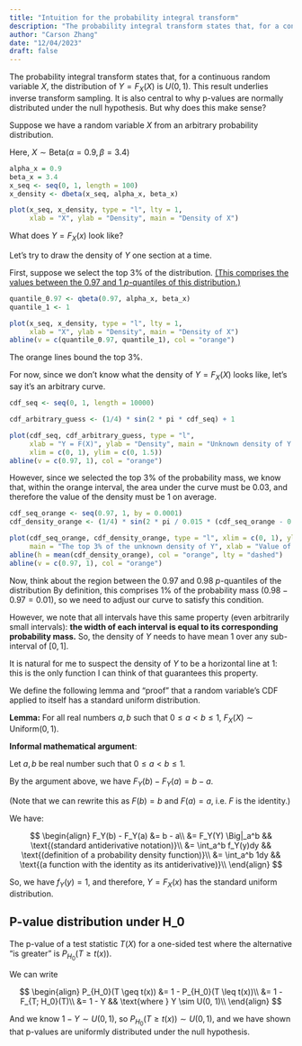 ```yaml
---
title: "Intuition for the probability integral transform"
description: "The probability integral transform states that, for a continuous random variable $X$, the distribution of $Y = F_X(X)$ is $U(0, 1)$. I discuss why this makes sense."
author: "Carson Zhang"
date: "12/04/2023"
draft: false
---
```


The probability integral transform states that, for a continuous random variable $X$, the distribution of $Y = F_X(X)$ is $U(0, 1)$. This result underlies inverse transform sampling. It is also central to why p-values are normally distributed under the null hypothesis. But why does this make sense?

Suppose we have a random variable $X$ from an arbitrary probability distribution.

Here, $X \sim \text{Beta}(\alpha = 0.9, \beta = 3.4)$

```r
alpha_x = 0.9
beta_x = 3.4
x_seq <- seq(0, 1, length = 100)
x_density <- dbeta(x_seq, alpha_x, beta_x)

plot(x_seq, x_density, type = "l", lty = 1,
     xlab = "X", ylab = "Density", main = "Density of X")
```

What does $Y = F_X(x)$ look like?

Let's try to draw the density of $Y$ one section at a time.

First, suppose we select the top 3% of the distribution. [(This comprises the values between the $0.97$ and $1$ $p$-quantiles of this distribution.)](https://en.wikipedia.org/wiki/Quantile)

```r
quantile_0.97 <- qbeta(0.97, alpha_x, beta_x)
quantile_1 <- 1
```

```r
plot(x_seq, x_density, type = "l", lty = 1,
     xlab = "X", ylab = "Density", main = "Density of X")
abline(v = c(quantile_0.97, quantile_1), col = "orange")
```

The orange lines bound the top 3%.

For now, since we don't know what the density of $Y = F_X(X)$ looks like, let's say it's an arbitrary curve.

```r
cdf_seq <- seq(0, 1, length = 10000)

cdf_arbitrary_guess <- (1/4) * sin(2 * pi * cdf_seq) + 1

plot(cdf_seq, cdf_arbitrary_guess, type = "l", 
     xlab = "Y = F(X)", ylab = "Density", main = "Unknown density of Y = F(X)",
     xlim = c(0, 1), ylim = c(0, 1.5))
abline(v = c(0.97, 1), col = "orange")
```

However, since we selected the top 3% of the probability mass, we know that, within the orange interval, the area under the curve must be $0.03$, and therefore the value of the density must be $1$ on average.

```r
cdf_seq_orange <- seq(0.97, 1, by = 0.0001)
cdf_density_orange <- (1/4) * sin(2 * pi / 0.015 * (cdf_seq_orange - 0.97)) + 1

plot(cdf_seq_orange, cdf_density_orange, type = "l", xlim = c(0, 1), ylim = c(0, 1.5),
     main = "The top 3% of the unknown density of Y", xlab = "Value of the CDF of X", ylab = "Density")
abline(h = mean(cdf_density_orange), col = "orange", lty = "dashed")
abline(v = c(0.97, 1), col = "orange")
```

Now, think about the region between the $0.97$ and $0.98$ $p$-quantiles of the distribution By definition, this comprises 1% of the probability mass ($0.98 - 0.97 = 0.01$), so we need to adjust our curve to satisfy this condition.

However, we note that all intervals have this same property (even arbitrarily small intervals): **the width of each interval is equal to its corresponding probability mass.** So, the density of $Y$ needs to have mean $1$ over any sub-interval of $[0, 1]$.

It is natural for me to suspect the density of $Y$ to be a horizontal line at $1$: this is the only function I can think of that guarantees this property.

We define the following lemma and "proof" that a random variable's CDF applied to itself has a standard uniform distribution.

**Lemma:** For all real numbers $a, b$ such that $0 \leq a < b \leq 1$, $F_X(X) \sim \text{Uniform}(0, 1)$.

**Informal mathematical argument**:

Let $a, b$ be real number such that $0 \leq a < b \leq 1$.

By the argument above, we have $F_Y(b) - F_Y(a) = b - a$.

(Note that we can rewrite this as $F(b) = b \text{ and } F(a) = a$, i.e. $F$ is the identity.)

We have:

$$
\begin{align}
  F_Y(b) - F_Y(a) &= b - a\\
    &= F_Y(Y) \Big|_a^b && \text{(standard antiderivative notation)}\\
    &= \int_a^b f_Y(y)dy && \text{(definition of a probability density function)}\\
    &= \int_a^b 1dy && \text{(a function with the identity as its antiderivative)}\\
\end{align}
$$

So, we have $f_Y(y) = 1$, and therefore, $Y = F_X(x)$ has the standard uniform distribution.

## P-value distribution under H_0

The p-value of a test statistic $T(X)$ for a one-sided test where the alternative "is greater" is
$P_{H_0}(T \geq t(x))$.

We can write

$$
\begin{align}
P_{H_0}(T \geq t(x)) &= 1 - P_{H_0}(T \leq t(x))\\
  &= 1 - F_{T; H_0}(T)\\
  &= 1 - Y && \text{where } Y \sim U(0, 1)\\
\end{align}
$$

And we know $1 - Y \sim U(0, 1)$, so $P_{H_0}(T \geq t(x)) \sim U(0, 1)$, and we have shown that p-values are uniformly distributed under the null hypothesis.
